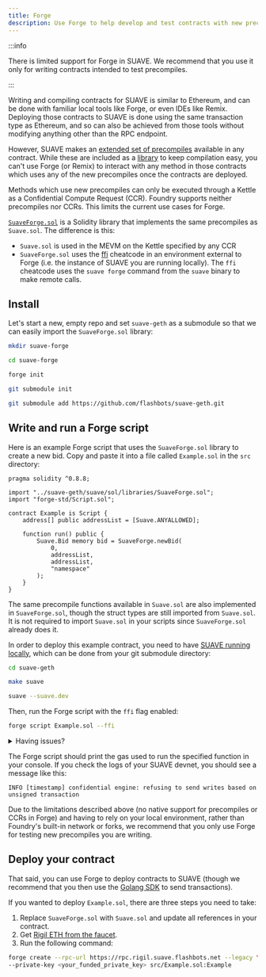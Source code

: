 ```yaml
---
title: Forge
description: Use Forge to help develop and test contracts with new precompiles on SUAVE
---
```


:::info

There is limited support for Forge in SUAVE. We recommend that you use it only for writing contracts intended to test precompiles.

:::

Writing and compiling contracts for SUAVE is similar to Ethereum, and can be done with familiar local tools like Forge, or even IDEs like Remix. Deploying those contracts to SUAVE is done using the same transaction type as Ethereum, and so can also be achieved from those tools without modifying anything other than the RPC endpoint.

However, SUAVE makes an [extended set of precompiles](/technical/specs/rigil/precompiles) available in any contract. While these are included as a [library](https://github.com/flashbots/suave-geth/blob/main/suave/sol/libraries/Suave.sol) to keep compilation easy, you can't use Forge (or Remix) to interact with any method in those contracts which uses any of the new precompiles once the contracts are deployed.

Methods which use new precompiles can only be executed through a Kettle as a Confidential Compute Request (CCR). Foundry supports neither precompiles nor CCRs. This limits the current use cases for Forge.

[`SuaveForge.sol`](https://github.com/flashbots/suave-geth/blob/main/suave/sol/libraries/SuaveForge.sol) is a Solidity library that implements the same precompiles as `Suave.sol`. The difference is this:

- `Suave.sol` is used in the MEVM on the Kettle specified by any CCR
- `SuaveForge.sol` uses the [ffi](https://book.getfoundry.sh/cheatcodes/ffi) cheatcode in an environment external to Forge (i.e. the instance of SUAVE you are running locally). The `ffi` cheatcode uses the `suave forge` command from the `suave` binary to make remote calls.

## Install

Let's start a new, empty repo and set `suave-geth` as a submodule so that we can easily import the `SuaveForge.sol` library:

```bash
mkdir suave-forge
```

```bash
cd suave-forge
```

```bash
forge init
```

```bash
git submodule init
```

```bash
git submodule add https://github.com/flashbots/suave-geth.git
```

## Write and run a Forge script

Here is an example Forge script that uses the `SuaveForge.sol` library to create a new bid. Copy and paste it into a file called `Example.sol` in the `src` directory:

```solidity
pragma solidity ^0.8.8;

import "../suave-geth/suave/sol/libraries/SuaveForge.sol";
import "forge-std/Script.sol";

contract Example is Script {
    address[] public addressList = [Suave.ANYALLOWED];

    function run() public {
        Suave.Bid memory bid = SuaveForge.newBid(
            0,
            addressList,
            addressList,
            "namespace"
        );
    }
}
```

The same precompile functions available in `Suave.sol` are also implemented in `SuaveForge.sol`, though the struct types are still imported from `Suave.sol`. It is not required to import `Suave.sol` in your scripts since `SuaveForge.sol` already does it.

In order to deploy this example contract, you need to have [SUAVE running locally](/how-to/run-suave/), which can be done from your git submodule directory:

```bash
cd suave-geth
```

```bash
make suave
```

```bash
suave --suave.dev
```

Then, run the Forge script with the `ffi` flag enabled:

```bash
forge script Example.sol --ffi
```

<Details>
  <summary>Having issues?</summary>
  <div>
    <div>
      <div>
        Typically, building SUAVE yourself places the binary in the $GOPATH/bin
        directory. If it didn't happen, ensure that path is added to your PATH
        environment variable: <br />
        <br />
        <pre>export PATH=\$PATH\:$GOPATH\/bin</pre>
      </div>
    </div>
  </div>
</Details>

The Forge script should print the gas used to run the specified function in your console. If you check the logs of your SUAVE devnet, you should see a message like this:

`INFO [timestamp] confidential engine: refusing to send writes based on unsigned transaction`

Due to the limitations described above (no native support for precompiles or CCRs in Forge) and having to rely on your local environment, rather than Foundry's built-in network or forks, we recommend that you only use Forge for testing new precompiles you are writing.

## Deploy your contract

That said, you can use Forge to deploy contracts to SUAVE (though we recommend that you then use the [Golang SDK](/how-to/interact-with-suave/golang-sdk) to send transactions).

If you wanted to deploy `Example.sol`, there are three steps you need to take:

1. Replace `SuaveForge.sol` with `Suave.sol` and update all references in your contract.
2. Get [Rigil ETH from the faucet](https://faucet.rigil.suave.flashbots.net).
3. Run the following command:

```bash
forge create --rpc-url https://rpc.rigil.suave.flashbots.net --legacy \
--private-key <your_funded_private_key> src/Example.sol:Example
```
